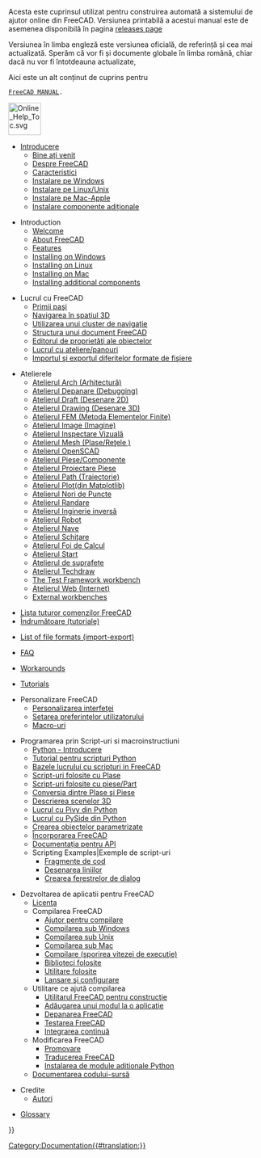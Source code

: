 <languages/>

<div class="mw-translate-fuzzy">
Acesta este cuprinsul utilizat pentru construirea automată a sistemului de ajutor online din FreeCAD. Versiunea printabilă a acestui manual este de asemenea disponibilă în pagina [https://github.com/FreeCAD/FreeCAD/releases releases page]

Versiunea în limba engleză este versiunea oficială, de referință și cea mai actualizată. Sperăm că vor fi și documente globale în limba română, chiar dacă nu vor fi întotdeauna actualizate,
</div>

Aici este un alt conținut de cuprins pentru
 [[Manual:Introduction|FreeCAD MANUAL]].

<div class="mw-translate-fuzzy">
[[File:Online Help Toc.svg|64px]]
</noinclude>
* [[Online Help Startpage/ro| Introducere]]
**[[Online Help Startpage| Bine ați venit]]
** [[About FreeCAD/ro|Despre FreeCAD]]
** [[Feature list/ro|Caracteristici]]
** [[Install on Windows/ro|Instalare pe Windows]]
** [[Install on Unix/ro|Instalare pe Linux/Unix]]
** [[Install on Mac/ro|Instalare pe Mac-Apple]]
** [[Installing/ro|Instalare componente adiționale]]
</div>

<div lang="en" dir="ltr" class="mw-content-ltr">
* Introduction
**[[Online_Help_Startpage|Welcome]]
** [[About_FreeCAD|About FreeCAD]]
** [[Feature_list|Features]]
** [[Installing_on_Windows|Installing on Windows]]
** [[Installing_on_Linux|Installing on Linux]]
** [[Installing_on_Mac|Installing on Mac]]
** [[Installing_additional_components|Installing additional components]]
</div>

<div class="mw-translate-fuzzy">
* Lucrul cu FreeCAD
** [[Getting started/ro|Primii paşi]]
** [[Mouse Model/ro|Navigarea în spaţiul 3D]]
** [[Navigation Cube|Utilizarea unui cluster de navigație]]
** [[Document structure/ro|Structura unui document FreeCAD]]
** [[Property editor/ro|Editorul de proprietăţi ale obiectelor]]
** [[Workbenches/ro|Lucrul cu ateliere/panouri]]
** [[Import Export|Importul şi exportul diferitelor formate de fişiere]]
</div>

<div class="mw-translate-fuzzy">
* Atelierele
** [[Arch_Workbench/ro|Atelierul Arch (Arhitectură)]]
** [[Debugging/ro|Atelierul Depanare (Debugging)]]
** [[Draft_Workbench/ro|Atelierul Draft (Desenare 2D)]]
** [[Drawing_Workbench/ro|Atelierul Drawing (Desenare 3D)]]
** [[FEM_Workbench/ro|Atelierul FEM (Metoda Elementelor Finite)]]
** [[Image_Workbench/ro|Atelierul Image (Imagine)]]
** [[Inspection_Workbench/ro|Atelierul Inspectare Vizuală]]
** [[Mesh_Workbench/ro|Atelierul Mesh (Plase/Reţele )]]
** [[OpenSCAD_Workbench/ro|Atelierul OpenSCAD]]
** [[Part_Workbench/ro|Atelierul Piese/Componente]]
** [[PartDesign_Workbench/ro|Atelierul Proiectare Piese]]
** [[Path_Workbench/ro|Atelierul Path (Traiectorie)]] 
** [[Plot_Workbench/ro|Atelierul Plot(din Matplotlib)]] 	
** [[Points_Workbench/ro|Atelierul Nori de Puncte]]
** [[Raytracing_Workbench/ro|Atelierul Randare]]
** [[Reverse_Engineering_Workbench/ro|Atelierul Inginerie inversă]]
** [[Robot_Workbench/ro|Atelierul Robot]] 
** [[Ship_Workbench/ro|Atelierul Nave]]
** [[Sketcher_Workbench/ro|Atelierul Schiţare]]
** [[Spreadsheet_Workbench/ro|Atelierul Foi de Calcul]]
** [[Start_Workbench/ro|Atelierul Start]]
** [[Surface_Workbench|Atelierul de suprafețe]]
** [[TechDraw_Workbench/ro|Atelierul Techdraw]]
** [[Debugging|The Test Framework workbench]]
** [[Web_Workbench/ro|Atelierul Web (Internet)]]
** [[External_workbenches|External workbenches]]
</div>

<div class="mw-translate-fuzzy">
* [[List of Commands/ro|Lista tuturor comenzilor FreeCAD]]
* [[Tutorials/ro|Îndrumătoare (tutoriale)]]
</div>

<div lang="en" dir="ltr" class="mw-content-ltr">
* [[Import_Export|List of file formats (import-export)]]
</div>

<div lang="en" dir="ltr" class="mw-content-ltr">
* [[Frequently_asked_questions|FAQ]]
</div>

<div lang="en" dir="ltr" class="mw-content-ltr">
* [[Workarounds|Workarounds]]
</div>

<div lang="en" dir="ltr" class="mw-content-ltr">
* [[Tutorials|Tutorials]]
</div>

<div class="mw-translate-fuzzy">
* Personalizare FreeCAD
** [[Interface Customization/ro|Personalizarea interfeţei]]
** [[Preferences Editor/ro|Setarea preferinţelor utilizatorului]]
** [[Macros/ro|Macro-uri]]
</div>

<div class="mw-translate-fuzzy">
* Programarea prin Script-uri si macroinstructiuni
** [[Introduction to Python/ro|Python - Introducere]]
** [[Python scripting tutorial/ro|Tutorial pentru scripturi Python]]
** [[FreeCAD Scripting Basics/ro|Bazele lucrului cu scripturi in FreeCAD]]
** [[Mesh Scripting/ro|Script-uri folosite cu Plase]]
** [[Topological data scripting/ro|Script-uri folosite cu piese/Part]]
** [[Mesh to Part/ro|Conversia dintre Plase şi Piese]]
** [[Scenegraph/ro|Descrierea scenelor 3D]]
** [[Pivy/ro|Lucrul cu Pivy din Python]]
** [[PySide/ro|Lucrul cu PySide din Python]]
** [[Scripted objects/ro|Crearea obiectelor parametrizate]]
** [[Embedding FreeCAD/ro|Încorporarea FreeCAD]]
** [[API documentation/ro|Documentația pentru API]]
** Scripting Examples|Exemple de script-uri
*** [[Code snippets/ro|Fragmente de cod]]
*** [[Line drawing function/ro|Desenarea liniilor]]
*** [[Dialog creation/ro|Crearea ferestrelor de dialog]]
</div>

<div class="mw-translate-fuzzy">
* Dezvoltarea de aplicatii pentru FreeCAD
** [[License/ro|Licenţa]]
** Compilarea FreeCAD
*** [[Tracker/ro|Ajutor pentru compilare]]
*** [[Compile_on_Windows/ro|Compilarea sub Windows]]
*** [[Compile_on_Linux/ro|Compilarea sub Unix]]
*** [[Compile_on_MacOS/ro|Compilarea sub Mac]]
*** [[Compiling (Speeding up)/ro|Compilare (sporirea vitezei de execuţie)]]
*** [[Third Party Libraries/ro|Biblioteci folosite]]
*** [[Third Party Tools/ro|Utilitare folosite]]
*** [[Start up and Configuration/ro|Lansare şi configurare]]
** Utilitare ce ajută compilarea
*** [[FreeCAD Build Tool/ro|Utilitarul FreeCAD pentru construcţie]]
*** [[Module Creation/ro|Adăugarea unui modul la o aplicaţie]]
*** [[Debugging/ro|Depanarea FreeCAD]]
*** [[Testing/ro|Testarea FreeCAD]]
*** [[Continuous Integration/ro|Integrarea continuă]]
** Modificarea FreeCAD 
*** [[Branding/ro|Promovare]] 
*** [[Localisation/ro|Traducerea FreeCAD]]
*** [[Extra python modules/ro|Instalarea de module aditionale Python]]
** [[Source documentation/ro|Documentarea codului-sursă]]
</div>

<div class="mw-translate-fuzzy">
* Credite
** [[Contributors/ro|Autori]]
</div>

*[[Glossary]]


{{Userdocnavi{{#translation:}}}}
[[Category:Documentation{{#translation:}}]]